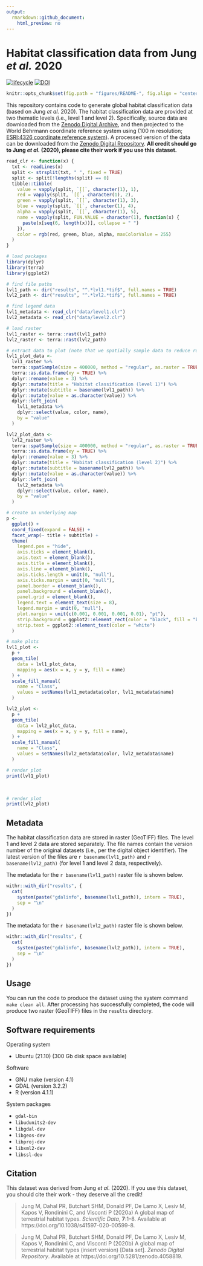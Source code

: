 ```yaml
---
output:
  rmarkdown::github_document:
    html_preview: no
---
```


<!--- README.md is generated from README.Rmd. Please edit that file -->

# Habitat classification data from Jung *et al.* 2020

[![lifecycle](https://img.shields.io/badge/Lifecycle-stable-brightgreen.svg)](https://lifecycle.r-lib.org/articles/stages.html)
[![DOI](https://img.shields.io/badge/DOI-10.5281/zenodo.6622029-blue.svg)](https://doi.org/10.5281/zenodo.6622029)

```r
knitr::opts_chunk$set(fig.path = "figures/README-", fig.align = "center")
```

This repository contains code to generate global habitat classification data (based on Jung *et al.* 2020). The habitat classification data are provided at two thematic levels (i.e., level 1 and level 2). Specifically, source data are downloaded from the [Zenodo Digital Archive](https://doi.org/10.5281/zenodo.4058356), and then projected to the World Behrmann coordinate reference system using (100 m resolution; [ESRI:4326 coordinate reference system](https://epsg.io/54017)). A processed version of the data can be downloaded from the [Zenodo Digital Repository](https://doi.org/10.5281/zenodo.6622029). **All credit should go to Jung *et al.* (2020), please cite their work if you use this dataset.**

```r
read_clr <- function(x) {
  txt <- readLines(x)
  split <- strsplit(txt, " ", fixed = TRUE)
  split <- split[!lengths(split) == 0]
  tibble::tibble(
    value = vapply(split, `[[`, character(1), 1),
    red = vapply(split, `[[`, character(1), 2),
    green = vapply(split, `[[`, character(1), 3),
    blue = vapply(split, `[[`, character(1), 4),
    alpha = vapply(split, `[[`, character(1), 5),
    name = vapply(split, FUN.VALUE = character(1), function(x) {
      paste(x[seq(6, length(x))], collapse = " ")
    }),
    color = rgb(red, green, blue, alpha, maxColorValue = 255)
  )
}
```

```r
# load packages
library(dplyr)
library(terra)
library(ggplot2)

# find file paths
lvl1_path <- dir("results", "^.*lvl1.*tif$", full.names = TRUE)
lvl2_path <- dir("results", "^.*lvl2.*tif$", full.names = TRUE)

# find legend data
lvl1_metadata <- read_clr("data/level1.clr")
lvl2_metadata <- read_clr("data/level2.clr")

# load raster
lvl1_raster <- terra::rast(lvl1_path)
lvl2_raster <- terra::rast(lvl2_path)

# extract data to plot (note that we spatially sample data to reduce run time)
lvl1_plot_data <-
  lvl1_raster %>%
  terra::spatSample(size = 400000, method = "regular", as.raster = TRUE) %>%
  terra::as.data.frame(xy = TRUE) %>%
  dplyr::rename(value = 3) %>%
  dplyr::mutate(title = "Habitat classification (level 1)") %>%
  dplyr::mutate(subtitle = basename(lvl1_path)) %>%
  dplyr::mutate(value = as.character(value)) %>%
  dplyr::left_join(
    lvl1_metadata %>%
    dplyr::select(value, color, name),
    by = "value"
  )

lvl2_plot_data <-
  lvl2_raster %>%
  terra::spatSample(size = 400000, method = "regular", as.raster = TRUE) %>%
  terra::as.data.frame(xy = TRUE) %>%
  dplyr::rename(value = 3) %>%
  dplyr::mutate(title = "Habitat classification (level 2)") %>%
  dplyr::mutate(subtitle = basename(lvl2_path)) %>%
  dplyr::mutate(value = as.character(value)) %>%
  dplyr::left_join(
    lvl2_metadata %>%
    dplyr::select(value, color, name),
    by = "value"
  )

# create an underlying map
p <-
  ggplot() +
  coord_fixed(expand = FALSE) +
  facet_wrap(~ title + subtitle) +
  theme(
    legend.pos = "hide",
    axis.ticks = element_blank(),
    axis.text = element_blank(),
    axis.title = element_blank(),
    axis.line = element_blank(),
    axis.ticks.length = unit(0, "null"),
    axis.ticks.margin = unit(0, "null"),
    panel.border = element_blank(),
    panel.background = element_blank(),
    panel.grid = element_blank(),
    legend.text = element_text(size = 8),
    legend.margin = unit(0, "null"),
    plot.margin = unit(c(0.001, 0.001, 0.001, 0.01), "pt"),
    strip.background = ggplot2::element_rect(color = "black", fill = "black"),
    strip.text = ggplot2::element_text(color = "white")
  )

# make plots
lvl1_plot <-
  p +
  geom_tile(
    data = lvl1_plot_data,
    mapping = aes(x = x, y = y, fill = name)
  ) +
  scale_fill_manual(
    name = "Class",
    values = setNames(lvl1_metadata$color, lvl1_metadata$name)
  )

lvl2_plot <-
  p +
  geom_tile(
    data = lvl2_plot_data,
    mapping = aes(x = x, y = y, fill = name),
  ) +
  scale_fill_manual(
    name = "Class",
    values = setNames(lvl2_metadata$color, lvl2_metadata$name)
  )
```

```r
# render plot
print(lvl1_plot)
```

</br>

```r
# render plot
print(lvl2_plot)
```

## Metadata

The habitat classification data are stored in raster (GeoTIFF) files. The level 1 and level 2 data are stored separately. The file names contain the version number of the original datasets (i.e., per the digital object identifier). The latest version of the files are ``r basename(lvl1_path)`` and ``r basename(lvl2_path)`` (for level 1 and level 2 data, respectively).

The metadata for the ``r basename(lvl1_path)`` raster file is shown below.

```r
withr::with_dir("results", {
  cat(
    system(paste("gdalinfo", basename(lvl1_path)), intern = TRUE),
    sep = "\n"
  )
})
```

The metadata for the ``r basename(lvl2_path)`` raster file is shown below.

```r
withr::with_dir("results", {
  cat(
    system(paste("gdalinfo", basename(lvl2_path)), intern = TRUE),
    sep = "\n"
  )
})
```

## Usage

You can run the code to produce the dataset using the system command `make clean all`. After processing has successfully completed, the code will produce two raster (GeoTIFF) files in the `results` directory.

## Software requirements

Operating system

* Ubuntu (21.10) (300 Gb disk space available)

Software

* GNU make (version 4.1)
* GDAL (version 3.2.2)
* R (version 4.1.1)

System packages

* `gdal-bin`
* `libudunits2-dev`
* `libgdal-dev`
* `libgeos-dev`
* `libproj-dev`
* `libxml2-dev`
* `libssl-dev`

## Citation

This dataset was derived from Jung *et al.* (2020). If you use this dataset, you should cite their work - they deserve all the credit!

> Jung M, Dahal PR, Butchart SHM, Donald PF, De Lamo X, Lesiv M, Kapos V, Rondinini C, and Visconti P (2020a) A global map of terrestrial habitat types. *Scientific Data*, **7**:1--8. Available at https://doi.org/10.1038/s41597-020-00599-8.

> Jung M, Dahal PR, Butchart SHM, Donald PF, De Lamo X, Lesiv M, Kapos V, Rondinini C, and Visconti P (2020b) A global map of terrestrial habitat types (insert version) [Data set]. *Zenodo Digital Repository*. Available at https://doi.org/10.5281/zenodo.4058819.
